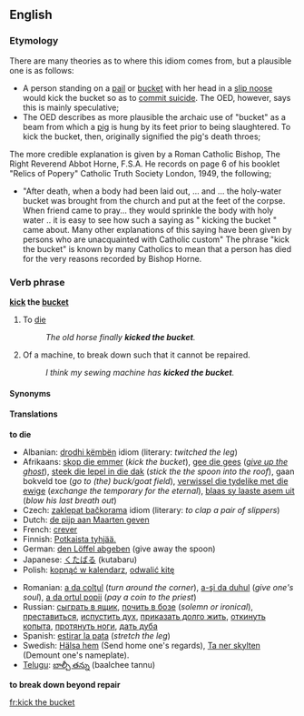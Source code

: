==English==

===Etymology===
There are many theories as to where this idiom comes from, but a plausible one is as follows:
*A person standing on a [[pail]] or [[bucket]] with her head in a [[slip noose]] would kick the bucket so as to [[commit suicide]].  The OED, however, says this is mainly speculative;
*The OED describes as more plausible the archaic use of "bucket" as a beam from which a [[pig]] is hung by its feet prior to being slaughtered.  To kick the bucket, then, originally signified the pig's death throes;

The more credible explanation is given by a Roman Catholic Bishop, The Right Reverend Abbot Horne, F.S.A. He records on page 6 of his booklet "Relics of Popery" Catholic Truth Society London, 1949, the following; 
*"After death, when a body had been laid out, …  and … the holy-water bucket was brought from the church and put at the feet of the corpse. When friend came to pray… they would sprinkle the body with holy water .. it is easy to see how such a saying as " kicking the bucket " came about. Many other explanations of this saying have been given by persons who are unacquainted with Catholic custom" The phrase "kick the bucket" is known by many Catholics to mean that a person has died for the very reasons recorded by Bishop Horne.

===Verb phrase===
'''[[kick]] the [[bucket]]'''

# {{cattag|idiom|euphemism}} To [[die]]
#: ''The old horse finally '''kicked the bucket'''.''
# {{cattag|idiom|slang}} Of a machine, to break down such that it cannot be repaired.
#: ''I think my sewing machine has '''kicked the bucket'''.''

====Synonyms====
{{wikisaurus|die}}

====Translations====
'''to die'''
{{top}}
*Albanian: [[drodhi këmbën]] idiom (literary: ''twitched the leg'')
*Afrikaans: [[skop die emmer]] (''kick the bucket''), [[gee die gees]] (''[[give up the ghost]]''), [[steek die lepel in die dak]] (''stick the the spoon into the roof''), gaan bokveld toe (''go to (the) buck/goat field''), [[verwissel die tydelike met die ewige]] (''exchange the temporary for the eternal''), [[blaas sy laaste asem uit]] (''blow his last breath out'')
*Czech: [[zaklepat bačkorama]] idiom (literary: ''to clap a pair of slippers'')
*Dutch: [[de pijp aan Maarten geven]]
*French: [[crever]]
*Finnish: [[Potkaista tyhjää.]]
*German: [[den Löffel abgeben]] (give away the spoon)
*Japanese: [[くたばる]] (kutabaru)
*Polish: [[kopnąć w kalendarz]], [[odwalić kitę]]
{{mid}}
*Romanian: [[a da colţul]] (''turn around the corner''), [[a-şi da duhul]] (''give one's soul''), [[a da ortul popii]] (''pay a coin to the priest'')
*Russian: [[сыграть в ящик]], [[почить в бозе]] (''solemn or ironical''), [[преставиться]], [[испустить дух]], [[приказать долго жить]], [[откинуть копыта]], [[протянуть ноги]], [[дать дуба]]
*Spanish: [[estirar la pata]] (''stretch the leg'')
*Swedish: [[Hälsa hem]] (Send home one's regards), [[Ta ner skylten]] (Demount one's nameplate).
*[[Telugu]]: [[బాల్చీ తన్ను]] (baalchee tannu)
{{bottom}}

'''to break down beyond repair'''
{{top}}
{{mid}}
{{bottom}}

[[fr:kick the bucket]]